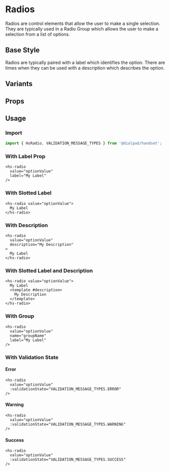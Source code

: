 
# Radios

<Subtitle>
  Radios are control elements that allow the user to make a single selection. They are typically used in a Radio Group
  which allows the user to make a selection from a list of options.
</Subtitle>

## Base Style

Radios are typically paired with a label which identifies the option. There are times when they can be used with a
description which describes the option.

<Canvas>
  <Story id="forms-radio--default" />
</Canvas>

## Variants

<Canvas>
  <Story id="forms-radio--variants" />
</Canvas>

## Props

<ArgsTable of={HsRadio} />

## Usage

### Import

```jsx
import { HsRadio, VALIDATION_MESSAGE_TYPES } from '@dialpad/handset';
```

### With Label Prop

```vue
<hs-radio
  value="optionValue"
  label="My Label"
/>
```

### With Slotted Label

```vue
<hs-radio value="optionValue">
  My Label
</hs-radio>
```

### With Description

```vue
<hs-radio
  value="optionValue"
  description="My Description"
>
  My Label
</hs-radio>
```

### With Slotted Label and Description

```vue
<hs-radio value="optionValue">
  My Label
  <template #description>
    My Description
  </template>
</hs-radio>
```

### With Group

```vue
<hs-radio
  value="optionValue"
  name="groupName"
  label="My Label"
/>
```

### With Validation State

<h4 style={{ color: 'red' }}>Error</h4>

```vue
<hs-radio
  value="optionValue"
  :validationState="VALIDATION_MESSAGE_TYPES.ERROR"
/>
```

<h4 style={{ color: 'Goldenrod' }}>Warning</h4>

```vue
<hs-radio
  value="optionValue"
  :validationState="VALIDATION_MESSAGE_TYPES.WARNING"
/>
```

<h4 style={{ color: 'green' }}>Success</h4>

```vue
<hs-radio
  value="optionValue"
  :validationState="VALIDATION_MESSAGE_TYPES.SUCCESS"
/>
```
